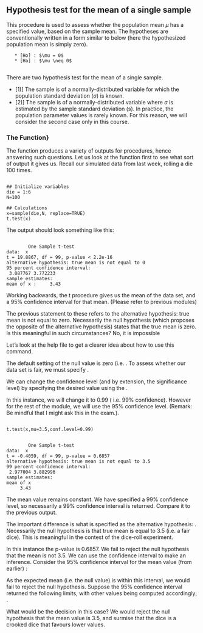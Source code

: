 ## Hypothesis test for the mean of a single sample 

This procedure is used to assess whether the population mean $\mu$  has a specified value, based on the sample mean. The hypotheses are conventionally written in a form similar to below (here the hypothesized population mean is simply zero).

       
       * [Ho] : $\mu = 0$
       * [Ha] : $\mu \neq 0$
       
There are two hypothesis test for the mean of a single sample.


 *  [1)] The sample is of a normally-distributed variable for which the population standard deviation ($\sigma$) is known.
 *  [2)] The sample is of a normally-distributed variable where $\sigma$ is estimated by the sample standard deviation (s).
In practice, the population parameter values is rarely known. For this reason, we will consider the second case only in this course.


### The \texttt{t.test()} Function}
The \texttt{t.test( )}function produces a variety of  outputs for procedures, hence answering such questions. Let us look at the function first to see what sort of output it gives us.
Recall our simulated data from last week, rolling a die 100 times.


<pre><code>
## Initialize variables
die = 1:6
N=100

## Calculations
x=sample(die,N, replace=TRUE)
t.test(x)
</code></pre>

The \texttt{R} output should look something like this:
<pre><code>
        One Sample t-test
data:  x
t = 19.8867, df = 99, p-value < 2.2e-16
alternative hypothesis: true mean is not equal to 0
95 percent confidence interval:
 3.087767 3.772233
sample estimates:
mean of x :     3.43
</code></pre>

Working backwards, the t procedure gives us the mean of the data set, and a $95\%$ confidence interval for that mean.  (Please refer to previous modules)

The previous statement to these refers to the alternative hypothesis: true mean is not equal to zero. Necessarily the null hypothesis (which proposes the opposite of the alternative hypothesis) states that the true mean is zero.
Is this meaningful in such circumstances? No, it is impossible

Let’s look at the help file to get a clearer idea about how to use this command.

The default setting of the null value is zero (i.e. \textbf{\texttt{mu = 0}}. To assess whether our data set is fair, we must specify \textbf{\texttt{mu = 3.5}}.

We can change the confidence level (and by extension,  the significance level)  by specifying the desired value using the \textbf{\texttt{conf.level = …}}.

In this instance, we will change it to 0.99 ( i.e. $99\%$ confidence). However for the rest of the module, we will use the $95\%$ confidence level. (Remark: Be mindful that I might ask this in the exam.).


<pre><code>
t.test(x,mu=3.5,conf.level=0.99)
</code></pre>


<pre><code>
        One Sample t-test
data:  x
t = -0.4059, df = 99, p-value = 0.6857
alternative hypothesis: true mean is not equal to 3.5
99 percent confidence interval:
 2.977004 3.882996
sample estimates:
mean of x
     3.43
</code></pre>
The mean value remains constant. We have specified a $99\%$ confidence level, so necessarily a $99\%$ confidence interval is returned. Compare it to the previous output.

The important difference is what is specified as the alternative hypothesis: \textbf{\texttt{true mean is not equal to 3.5}}. Necessarily the null hypothesis is that true mean is equal to 3.5 (i.e. a fair dice). This is meaningful in the contest of the dice-roll experiment.

In this instance the p-value is 0.6857. We fail to reject the null hypothesis that the mean is not 3.5.
We can use the confidence interval to make an inference. Consider the $95\%$ confidence interval for the mean value (from earlier) : \texttt{(3.087767,3.4372233)}

As the expected mean (i.e. the null value) is within this interval, we would fail to reject the null hypothesis.
Suppose the $95\%$ confidence interval returned the following limits, with other values being computed accordingly; \texttt{(3.087767,3.4372233)}.

What would be the decision in this case? We would reject the null hypothesis that the mean value is 3.5, and surmise that the dice is a crooked dice that favours lower values.

